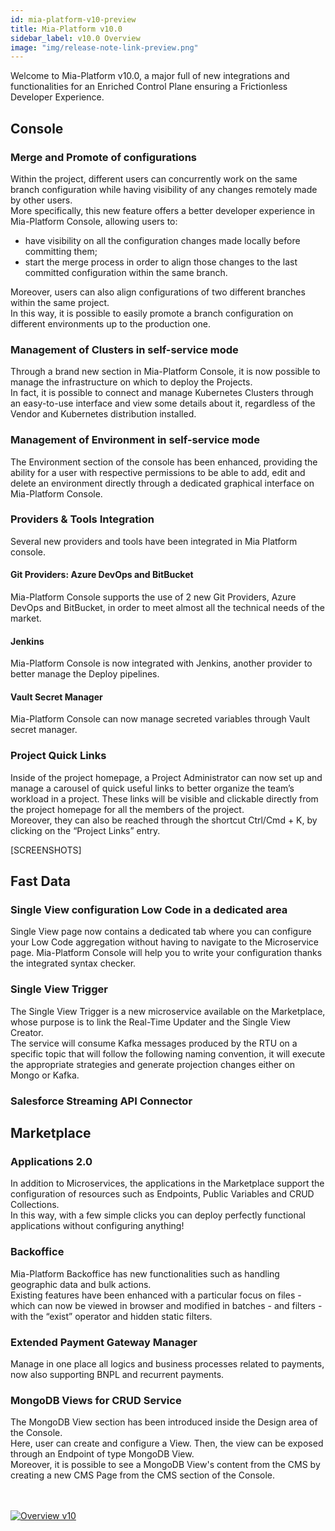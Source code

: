 ```yaml
---
id: mia-platform-v10-preview
title: Mia-Platform v10.0
sidebar_label: v10.0 Overview
image: "img/release-note-link-preview.png"
---
```



Welcome to Mia-Platform v10.0, a major full of new integrations and functionalities for an Enriched Control Plane ensuring a Frictionless Developer Experience.

## Console

### Merge and Promote of configurations

Within the project, different users can concurrently work on the same branch configuration while having visibility of any changes remotely made by other users.  
More specifically, this new feature offers a better developer experience in Mia-Platform Console, allowing users to:

- have visibility on all the configuration changes made locally before committing them;
- start the merge process in order to align those changes to the last committed configuration within the same branch. 

Moreover, users can also align configurations of two different branches within the same project.  
In this way, it is possible to easily promote a branch configuration on different environments up to the production one.

### Management of Clusters in self-service mode

Through a brand new section in Mia-Platform Console, it is now possible to manage the infrastructure on which to deploy the Projects.  
In fact, it is possible to connect and manage Kubernetes Clusters through an easy-to-use interface and view some details about it, regardless of the Vendor and Kubernetes distribution installed.

### Management of Environment in self-service mode

The Environment section of the console has been enhanced, providing the ability for a user with respective permissions to be able to add, edit and delete an environment directly through a dedicated graphical interface on Mia-Platform Console.

### Providers & Tools Integration

Several new providers and tools have been integrated in Mia Platform console.

#### Git Providers: Azure DevOps and BitBucket

Mia-Platform Console supports the use of 2 new Git Providers, Azure DevOps and BitBucket, in order to meet almost all the technical needs of the market.

#### Jenkins

Mia-Platform Console is now integrated with Jenkins, another provider to better manage the Deploy pipelines.

#### Vault Secret Manager

Mia-Platform Console can now manage secreted variables through Vault secret manager.

### Project Quick Links

Inside of the project homepage, a Project Administrator can now set up and manage a carousel of quick useful links to better organize the team’s workload in a project. These links will be visible and clickable directly from the project homepage for all the members of the project.  
Moreover, they can also be reached through the shortcut Ctrl/Cmd + K, by clicking on the “Project Links” entry.  

[SCREENSHOTS]

## Fast Data

### Single View configuration Low Code in a dedicated area

Single View page now contains a dedicated tab where you can configure your Low Code aggregation without having to navigate to the Microservice page. Mia-Platform Console will help you to write your configuration thanks the integrated syntax checker.

### Single View Trigger

The Single View Trigger is a new microservice available on the Marketplace, whose purpose is to link the Real-Time Updater and the Single View Creator.  
The service will consume Kafka messages produced by the RTU on a specific topic that will follow the following naming convention, it will execute the appropriate strategies and generate projection changes either on Mongo or Kafka.

### Salesforce Streaming API Connector

## Marketplace

### Applications 2.0

In addition to Microservices, the applications in the Marketplace support the configuration of resources such as Endpoints, Public Variables and CRUD Collections.  
In this way, with a few simple clicks you can deploy perfectly functional applications without configuring anything!

### Backoffice

Mia-Platform Backoffice has new functionalities such as handling geographic data and bulk actions.  
Existing features have been enhanced with a particular focus on files - which can now be viewed in browser and modified in batches - and filters - with the “exist” operator and hidden static filters.

### Extended Payment Gateway Manager

Manage in one place all logics and business processes related to payments, now also supporting BNPL and recurrent payments.

### MongoDB Views for CRUD Service

The MongoDB View section has been introduced inside the Design area of the Console.  
Here, user can create and configure a View. Then, the view can be exposed through an Endpoint of type MongoDB View.  
Moreover, it is possible to see a MongoDB View's content from the CMS by creating a new CMS Page from the CMS section of the Console.

<br/><br/>
<a target="_blank" href="https://mia-platform.eu/mia-platform-v10-for-a-better-development/">
<img src={bannerImageUrl} alt="Overview v10" />
</a>
